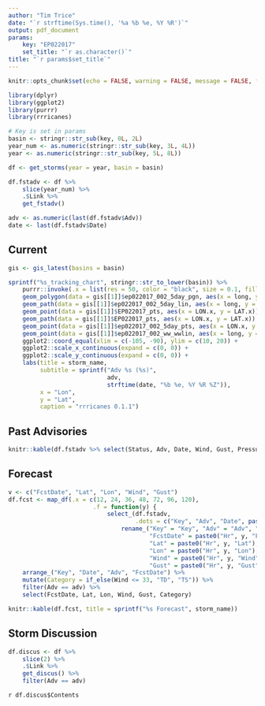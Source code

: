 ```yaml
---
author: "Tim Trice"
date: "`r strftime(Sys.time(), '%a %b %e, %Y %R')`"
output: pdf_document
params:
    key: "EP022017"
    set_title: "`r as.character()`"
title: "`r params$set_title`"
---
```


```r
knitr::opts_chunk$set(echo = FALSE, warning = FALSE, message = FALSE, fig.width = 10, fig.height = 7, fig.align = "center")
```

```r
library(dplyr)
library(ggplot2)
library(purrr)
library(rrricanes)
```

```r
# Key is set in params
basin <- stringr::str_sub(key, 0L, 2L)
year_num <- as.numeric(stringr::str_sub(key, 3L, 4L))
year <- as.numeric(stringr::str_sub(key, 5L, 8L))
```

```r
df <- get_storms(year = year, basin = basin)
```

```r
df.fstadv <- df %>% 
    slice(year_num) %>% 
    .$Link %>% 
    get_fstadv()

adv <- as.numeric(last(df.fstadv$Adv))
date <- last(df.fstadv$Date)
```

## Current

```r
gis <- gis_latest(basins = basin)
```

```r
sprintf("%s_tracking_chart", stringr::str_to_lower(basin)) %>% 
    purrr::invoke(.x = list(res = 50, color = "black", size = 0.1, fill = "white")) + 
    geom_polygon(data = gis[[1]]$ep022017_002_5day_pgn, aes(x = long, y = lat), fill = "red", alpha = 0.2) + 
    geom_path(data = gis[[1]]$ep022017_002_5day_lin, aes(x = long, y = lat)) + 
    geom_point(data = gis[[1]]$EP022017_pts, aes(x = LON.x, y = LAT.x)) + 
    geom_path(data = gis[[1]]$EP022017_pts, aes(x = LON.x, y = LAT.x)) + 
    geom_point(data = gis[[1]]$ep022017_002_5day_pts, aes(x = LON.x, y = LAT.x, color = TCDVLP.x, size = MAXWIND.x)) + 
    geom_point(data = gis[[1]]$ep022017_002_ww_wwlin, aes(x = long, y = lat, color = TCWW)) + 
    ggplot2::coord_equal(xlim = c(-105, -90), ylim = c(10, 20)) + 
    ggplot2::scale_x_continuous(expand = c(0, 0)) + 
    ggplot2::scale_y_continuous(expand = c(0, 0)) + 
    labs(title = storm_name, 
         subtitle = sprintf("Adv %s (%s)", 
                            adv, 
                            strftime(date, "%b %e, %Y %R %Z")), 
         x = "Lon", 
         y = "Lat", 
         caption = "rrricanes 0.1.1")
```

## Past Advisories

```r
knitr::kable(df.fstadv %>% select(Status, Adv, Date, Wind, Gust, Pressure, Eye))
```

## Forecast

```r
v <- c("FcstDate", "Lat", "Lon", "Wind", "Gust")
df.fcst <- map_df(.x = c(12, 24, 36, 48, 72, 96, 120),
                        .f = function(y) {
                            select_(df.fstadv,
                                    .dots = c("Key", "Adv", "Date", paste0("Hr", y, v))) %>%
                                rename_("Key" = "Key", "Adv" = "Adv", "Date" = "Date",
                                        "FcstDate" = paste0("Hr", y, "FcstDate"),
                                        "Lat" = paste0("Hr", y, "Lat"),
                                        "Lon" = paste0("Hr", y, "Lon"),
                                        "Wind" = paste0("Hr", y, "Wind"),
                                        "Gust" = paste0("Hr", y, "Gust"))}) %>%
    arrange_("Key", "Date", "Adv", "FcstDate") %>% 
    mutate(Category = if_else(Wind <= 33, "TD", "TS")) %>% 
    filter(Adv == adv) %>% 
    select(FcstDate, Lat, Lon, Wind, Gust, Category)
```

```r
knitr::kable(df.fcst, title = sprintf("%s Forecast", storm_name))
```

## Storm Discussion

```r
df.discus <- df %>% 
    slice(2) %>% 
    .$Link %>% 
    get_discus() %>%
    filter(Adv == adv)
```

`r df.discus$Contents`
